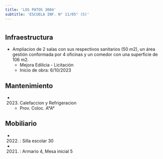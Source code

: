 ```yaml
---
title: 'LOS PATOS 3004'
subtitle: 'ESCUELA INF. N° 11/05° (S)'
---
```


#
## Infraestructura

* Ampliacion de 2 salas con sus respectivos sanitarios (50 m2), un área gestión conformada por 4 oficinas y un comedor con una superficie de 106 m2. 
    + Mejora Edilicia - Licitación 
    + Inicio de obra: 6/10/2023 






## Mantenimiento

*  (2023) Calefaccion y Refrigeracion 
    + Prov. Coloc. A°A°





## Mobiliario

*  (2022) : Silla escolar 30 

*  (2021) : Armario 4, Mesa inicial 5 



